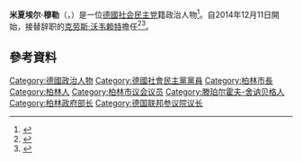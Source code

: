 {{Infobox officeholder
| name          = 米夏埃尔·穆勒<br>{{lang|de|Michael Müller}}
| image         = 2017-11-16 Michael Müller (Wiki Loves Parliaments 2017 in Berlin) by Sandro Halank.jpg
| imagesize     = 
| alt           = 
| caption       =
| office        = {{le|柏林市長|Governing Mayor of Berlin}}
| term_start    = 2014年12月11日
| term_end      = 
| predecessor   = [[克劳斯·沃维雷特|克劳斯·沃维雷特]]
| successor     = 
| birth_date    = {{Birth date and age|1964|12|9}}
| birth_place   = {{flag|West Germany}}[[西柏林|西柏林]]
| nationality   = [[德意志裔人|德国]]
| death_date    = 
| death_place   = 
| party         = [[德国社会民主党|德国社会民主党]]
| spouse        = 
| children      = 2
| residence     = [[柏林|柏林]]
| alma_mater    = 
| occupation    = 
| religion      = [[路德宗|路德宗]]
| signature     = 
| website       = 
| footnotes     = 
}}

'''米夏埃尔·穆勒'''（{{Lang-de|Michael Müller}}，{{bd|1964年|12月9日}}）是一位[[德國|德國]][[德国社会民主党|社会民主党]]籍政治人物<ref>{{Cite web|url=http://www.parlament-berlin.de/de/Abgeordnete/Mueller-Michael|title=Michael Müller, SPD|accessdate=2016-06-06|author=|date=|publisher=[[柏林市议会|柏林市议会]]|deadurl=yes|archiveurl=https://web.archive.org/web/20160304154824/http://www.parlament-berlin.de/de/Abgeordnete/Mueller-Michael|archivedate=2016-03-04}}</ref>。自2014年12月11日開始，接替辞职的[[克劳斯·沃韦赖特|克劳斯·沃韦赖特]]擔任{{le|柏林市長|Governing Mayor of Berlin}}<ref>{{Cite web|url=http://www.berlin.de/rbmskzl/en/the-governing-mayor/|title=The Governing Mayor of Berlin|accessdate=2016-06-06|date=2016-05-09|work=www.berlin.de|archive-date=2021-05-02|archive-url=https://web.archive.org/web/20210502011233/https://www.berlin.de/rbmskzl/en/the-governing-mayor/|dead-url=no}}</ref><ref>{{Cite web|url=http://www.dw.com/en/michael-m%25C3%25BCller-replaces-klaus-wowereit-as-mayor-of-berlin/a-18122646|title=Michael Müller replaces Klaus Wowereit as mayor of Berlin|accessdate=2016-06-06|date=2014-12-11|last=|first=|work=|publisher=Deutsche Welle|archive-date=2020-11-12|archive-url=https://web.archive.org/web/20201112024028/https://www.dw.com/en/michael-m%C3%BCller-replaces-klaus-wowereit-as-mayor-of-berlin/a-18122646|dead-url=no}}</ref>。

== 參考資料 ==
{{reflist}}

{{DEFAULTSORT:Müller, Michael}}

[[Category:德國政治人物|Category:德國政治人物]]
[[Category:德國社會民主黨黨員|Category:德國社會民主黨黨員]]
[[Category:柏林市長|Category:柏林市長]]
[[Category:柏林人|Category:柏林人]]
[[Category:柏林市议会议员|Category:柏林市议会议员]]
[[Category:滕珀尔霍夫-舍讷贝格人|Category:滕珀尔霍夫-舍讷贝格人]]
[[Category:柏林政府部长|Category:柏林政府部长]]
[[Category:德国联邦参议院议长|Category:德国联邦参议院议长]]

{{Germany-poli-bio-stub}}
{{Authority control}}